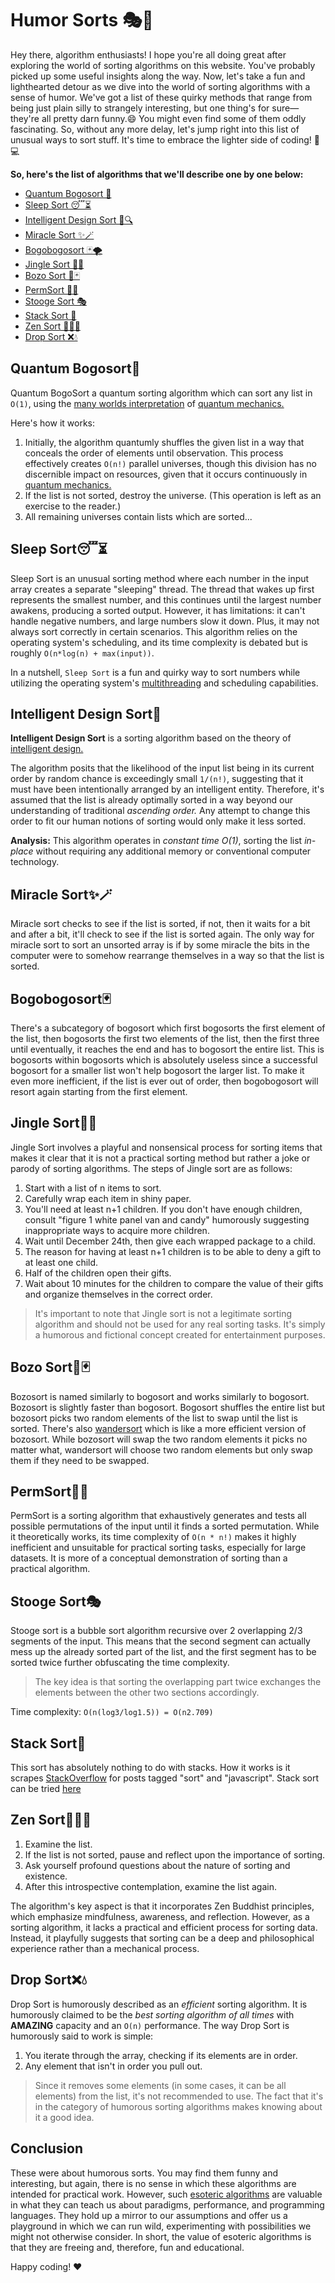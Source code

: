 # Humor Sorts 🎭🤡

Hey there, algorithm enthusiasts! I hope you're all doing great after exploring 
the world of sorting algorithms on this website. You've probably picked up some useful 
insights along the way. Now, let's take a fun and lighthearted detour as we dive into 
the world of sorting algorithms with a sense of humor. We've got a list of these quirky 
methods that range from being just plain silly to strangely interesting, but one thing's 
for sure—they're all pretty darn funny.😄 You might even find some of them oddly fascinating. 
So, without any more delay, let's jump right into this list of unusual ways to sort stuff. 
It's time to embrace the lighter side of coding! 🚀💻

**So, here's the list of algorithms that we'll describe one by one below:**
 - [Quantum Bogosort 🌌](#quantum-bogosort)
 - [Sleep Sort 😴⏳](#sleep-sort)
 - [Intelligent Design Sort 🧠🔍](#intelligent-design-sort)
 - [Miracle Sort ✨🪄](#miracle-sort)
 - [Bogobogosort 🃏🌪️](#bogobogosort)
 - [Jingle Sort 🔔🎵](#jingle-sort)
 - [Bozo Sort 🤡🃏](#bozo-sort)
 - [PermSort 🧮🧩](#permsort)
 - [Stooge Sort 🎭](#stooge-sort)
 - [Stack Sort 🧱](#stack-sort)
 - [Zen Sort 💆🏻🧘](#zen-sort)
 - [Drop Sort ❌💧](#drop-sort)


## Quantum Bogosort🌌

Quantum BogoSort a quantum sorting algorithm which can sort any list in `O(1)`, 
using the [many worlds interpretation](https://en.wikipedia.org/wiki/Many-worlds_interpretation) 
of [quantum mechanics.](https://en.wikipedia.org/wiki/Quantum_mechanics)

Here's how it works:
1. Initially, the algorithm quantumly shuffles the given list in a way that 
conceals the order of elements until observation. This process effectively creates `O(n!)` parallel universes, 
though this division has no discernible impact on resources, given that it occurs continuously in [quantum mechanics.](https://en.wikipedia.org/wiki/Quantum_mechanics)
2. If the list is not sorted, destroy the universe. (This operation is left as an exercise to the reader.)
3. All remaining universes contain lists which are sorted...


## Sleep Sort😴⏳

Sleep Sort is an unusual sorting method where each number in the input array 
creates a separate "sleeping" thread. The thread that wakes up first represents 
the smallest number, and this continues until the largest number awakens, producing 
a sorted output. However, it has limitations: it can't handle negative numbers, and large 
numbers slow it down. Plus, it may not always sort correctly in certain scenarios. This algorithm 
relies on the operating system's scheduling, and its time complexity is debated but is roughly 
`O(n*log(n) + max(input))`. 

In a nutshell, `Sleep Sort` is a fun and quirky way to sort numbers while 
utilizing the operating system's [multithreading](https://en.wikipedia.org/wiki/Multithreading_(computer_architecture))
and scheduling capabilities.

## Intelligent Design Sort🧠

**Intelligent Design Sort** is a sorting algorithm based on the theory of [intelligent design.](https://en.wikipedia.org/wiki/Intelligent_design)

The algorithm posits that the likelihood of the input list being in its current order by 
random chance is exceedingly small `1/(n!)`, suggesting that it must have been intentionally 
arranged by an intelligent entity. Therefore, it's assumed that the list is already optimally 
sorted in a way beyond our understanding of traditional _ascending order._ Any attempt to change 
this order to fit our human notions of sorting would only make it less sorted.

**Analysis:** This algorithm operates in _constant time O(1)_, sorting the list _in-place_ without requiring any 
additional memory or conventional computer technology.

## Miracle Sort✨🪄

Miracle sort checks to see if the list is sorted, if not, then it waits for 
a bit and after a bit, it'll check to see if the list is sorted again. The only way 
for miracle sort to sort an unsorted array is if by some miracle the bits in the computer 
were to somehow rearrange themselves in a way so that the list is sorted. 

## Bogobogosort🃏

There's a subcategory of bogosort which first bogosorts the first element of the list, 
then bogosorts the first two elements of the list, then the first three until eventually, 
it reaches the end and has to bogosort the entire list. This is bogosorts within bogosorts which 
is absolutely useless since a successful bogosort for a smaller list won't help bogosort the larger 
list. To make it even more inefficient, if the list is ever out of order, then bogobogosort will 
resort again starting from the first element.

## Jingle Sort🔔🎵

Jingle Sort involves a playful and nonsensical process for sorting items that
makes it clear that it is not a practical sorting method but rather a joke or parody of 
sorting algorithms. The steps of Jingle sort are as follows:

1. Start with a list of n items to sort.
2. Carefully wrap each item in shiny paper.
3. You'll need at least n+1 children. If you don't have enough children, consult "figure 1 white panel van and candy" humorously suggesting inappropriate ways to acquire more children.
4. Wait until December 24th, then give each wrapped package to a child.
5. The reason for having at least n+1 children is to be able to deny a gift to at least one child.
6. Half of the children open their gifts.
7. Wait about 10 minutes for the children to compare the value of their gifts and organize themselves in the correct order.

> It's important to note that Jingle sort is not a legitimate sorting algorithm and should not be used for any real sorting tasks. It's simply a humorous and fictional concept created for entertainment purposes.

## Bozo Sort🤡🃏

Bozosort is named similarly to bogosort and works similarly to bogosort. 
Bozosort is slightly faster than bogosort. Bogosort shuffles the entire list but
bozosort picks two random elements of the list to swap until the list is sorted. 
There's also [wandersort](https://twitter.com/hbmmaster/status/1503187961281748992) 
which is like a more efficient version of bozosort. While 
bozosort will swap the two random elements it picks no matter what, wandersort will 
choose two random elements but only swap them if they need to be swapped.

## PermSort🧮🧩

PermSort is a sorting algorithm that exhaustively generates and tests all possible 
permutations of the input until it finds a sorted permutation. While it theoretically works, 
its time complexity of `O(n * n!)` makes it highly inefficient and unsuitable for practical sorting 
tasks, especially for large datasets. It is more of a conceptual demonstration of sorting than a practical algorithm.

## Stooge Sort🎭

Stooge sort is a bubble sort algorithm recursive over 2 overlapping 2/3 segments of the input. 
This means that the second segment can actually mess up the already sorted part of the list, 
and the first segment has to be sorted twice further obfuscating the time complexity. 

> The key idea is that sorting the overlapping part twice exchanges the elements between the other two sections accordingly. 

Time complexity: `O(n(log3/log1.5)) = O(n2.709)`

## Stack Sort🧱

This sort has absolutely nothing to do with stacks. How it works is it scrapes [StackOverflow](https://stackoverflow.com/) 
for posts tagged "sort" and "javascript". Stack sort can be tried [here](https://gkoberger.github.io/stacksort/)

## Zen Sort💆🏻🧘

1. Examine the list.
2. If the list is not sorted, pause and reflect upon the importance of sorting.
3. Ask yourself profound questions about the nature of sorting and existence.
4. After this introspective contemplation, examine the list again.

The algorithm's key aspect is that it incorporates Zen Buddhist principles, which emphasize mindfulness, 
awareness, and reflection. However, as a sorting algorithm, it lacks a practical and efficient process for 
sorting data. Instead, it playfully suggests that sorting can be a deep and philosophical experience rather 
than a mechanical process.

## Drop Sort❌💧

Drop Sort is humorously described as an _efficient_ sorting algorithm.
It is humorously claimed to be the _best sorting algorithm of all times_ with **AMAZING** capacity and an `O(n)` performance.
The way Drop Sort is humorously said to work is simple: 
1. You iterate through the array, checking if its elements are in order.
2. Any element that isn't in order you pull out.

> Since it removes some elements (in some cases, it can be all elements) from the list, it's not recommended to use. The fact that it's in the category of humorous sorting algorithms makes knowing about it a good idea.


## Conclusion

These were about humorous sorts. You may find them funny and interesting, 
but again, there is no sense in which these algorithms are intended for practical work. 
However, such [esoteric algorithms](https://esolangs.org/wiki/Esoteric_algorithm) are valuable 
in what they can teach us about paradigms, 
performance, and programming languages. They hold up a mirror to our assumptions and offer
us a playground in which we can run wild, experimenting with possibilities we might not otherwise 
consider. In short, the value of esoteric algorithms is that they are freeing and, therefore, fun and educational.

Happy coding! ❤️